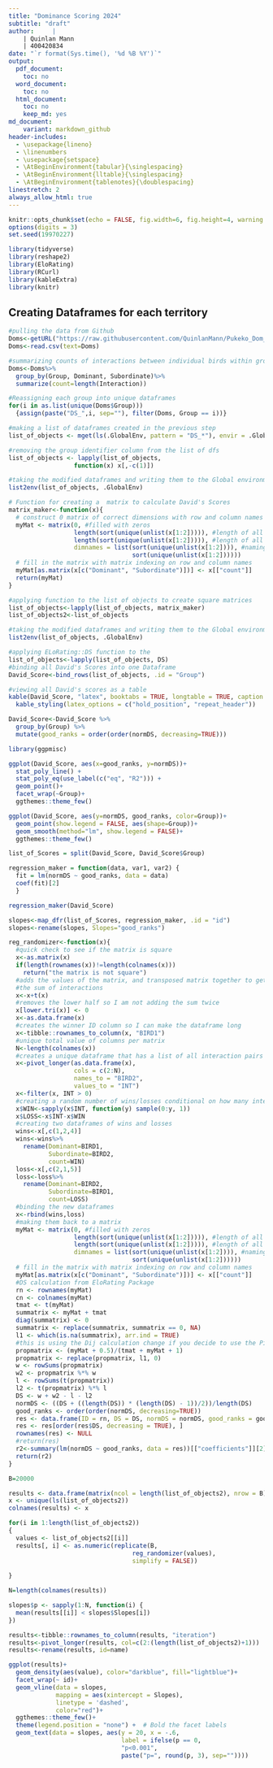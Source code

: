 ---
title: "Dominance Scoring 2024"
subtitle: "draft" 
author:     | 
    | Quinlan Mann
    | 400420834
date: "`r format(Sys.time(), '%d %B %Y')`"
output:
  pdf_document:
    toc: no
  word_document:
    toc: no
  html_document:
    toc: no
    keep_md: yes
md_document:
    variant: markdown_github
header-includes:
  - \usepackage{lineno}
  - \linenumbers
  - \usepackage{setspace}
  - \AtBeginEnvironment{tabular}{\singlespacing}
  - \AtBeginEnvironment{lltable}{\singlespacing}
  - \AtBeginEnvironment{tablenotes}{\doublespacing}
linestretch: 2
always_allow_html: true
---

```{r, setup, include=F}
knitr::opts_chunk$set(echo = FALSE, fig.width=6, fig.height=4, warning = F, message = F)
options(digits = 3)
set.seed(19970227)
```

```{r libraries, include=F}
library(tidyverse)
library(reshape2)
library(EloRating)
library(RCurl)
library(kableExtra)
library(knitr)
```

## Creating Dataframes for each territory 

```{r Datafrmes,include=F, echo=FALSE}
#pulling the data from Github
Doms<-getURL("https://raw.githubusercontent.com/QuinlanMann/Pukeko_Dom_Observations/main/Dom_Obs_Master.csv")
Doms<-read.csv(text=Doms)

#summarizing counts of interactions between individual birds within groups
Doms<-Doms%>%
  group_by(Group, Dominant, Subordinate)%>%
  summarize(count=length(Interaction))

#Reassigning each group into unique dataframes
for(i in as.list(unique(Doms$Group))) 
  {assign(paste("DS_",i, sep=""), filter(Doms, Group == i))}

#making a list of dataframes created in the previous step
list_of_objects <- mget(ls(.GlobalEnv, pattern = "DS_*"), envir = .GlobalEnv)

#removing the group identifier column from the list of dfs
list_of_objects <- lapply(list_of_objects, 
                  function(x) x[,-c(1)])

#taking the modified dataframes and writing them to the Global environment
list2env(list_of_objects, .GlobalEnv)
```

```{r Matrix Creation, include=F}
# Function for creating a  matrix to calculate David's Scores
matrix_maker<-function(x){
  # construct 0 matrix of correct dimensions with row and column names
  myMat <- matrix(0, #filled with zeros
                  length(sort(unique(unlist(x[1:2])))), #length of all unique bird name values in rows and columns
                  length(sort(unique(unlist(x[1:2])))), #length of all unique bird name values in rows and columns
                  dimnames = list(sort(unique(unlist(x[1:2]))), #naming rows and columns after all unique bird name values in dataframe
                                  sort(unique(unlist(x[1:2])))))
  # fill in the matrix with matrix indexing on row and column names
  myMat[as.matrix(x[c("Dominant", "Subordinate")])] <- x[["count"]]
  return(myMat)
}

#applying function to the list of objects to create square matrices
list_of_objects<-lapply(list_of_objects, matrix_maker)
list_of_objects2<-list_of_objects

#taking the modified dataframes and writing them to the Global environment
list2env(list_of_objects, .GlobalEnv)
```

```{r David Score Calculations}
#applying ELoRating::DS function to the  
list_of_objects<-lapply(list_of_objects, DS)
#binding all David's Scores into one Dataframe
David_Score<-bind_rows(list_of_objects, .id = "Group")

#viewing all David's scores as a table
kable(David_Score, "latex", booktabs = TRUE, longtable = TRUE, caption = "Test") %>%
  kable_styling(latex_options = c("hold_position", "repeat_header"))
```

```{r David Score ranks within groups and plotting to get steepness 1, include=F}
David_Score<-David_Score %>%
  group_by(Group) %>%
  mutate(good_ranks = order(order(normDS, decreasing=TRUE)))

library(ggpmisc)

ggplot(David_Score, aes(x=good_ranks, y=normDS))+
  stat_poly_line() +
  stat_poly_eq(use_label(c("eq", "R2"))) +
  geom_point()+
  facet_wrap(~Group)+
  ggthemes::theme_few()
```

```{r David Score ranks within groups and plotting to get steepness 2}
ggplot(David_Score, aes(y=normDS, good_ranks, color=Group))+
  geom_point(show.legend = FALSE, aes(shape=Group))+
  geom_smooth(method="lm", show.legend = FALSE)+
  ggthemes::theme_few()

list_of_Scores = split(David_Score, David_Score$Group)

regression_maker = function(data, var1, var2) {
  fit = lm(normDS ~ good_ranks, data = data)
  coef(fit)[2]
  }

regression_maker(David_Score)

slopes<-map_dfr(list_of_Scores, regression_maker, .id = "id")
slopes<-rename(slopes, Slopes="good_ranks")
```

```{r function to randomize matrices and generate a regression, include=F}
reg_randomizer<-function(x){
  #quick check to see if the matrix is square
  x<-as.matrix(x)
  if(length(rownames(x))!=length(colnames(x)))
    return("the matrix is not square")
  #adds the values of the matrix, and transposed matrix together to get
  #the sum of interactions
  x<-x+t(x)
  #removes the lower half so I am not adding the sum twice
  x[lower.tri(x)] <- 0  
  x<-as.data.frame(x)
  #creates the winner ID column so I can make the dataframe long
  x<-tibble::rownames_to_column(x, "BIRD1")
  #unique total value of columns per matrix
  N<-length(colnames(x))
  #creates a unique dataframe that has a list of all interaction pairs (totals)
  x<-pivot_longer(as.data.frame(x), 
                  cols = c(2:N), 
                  names_to = "BIRD2", 
                  values_to = "INT")
  x<-filter(x, INT > 0)
  #creating a random number of wins/losses conditional on how many interactions
  x$WIN<-sapply(x$INT, function(y) sample(0:y, 1))
  x$LOSS<-x$INT-x$WIN
  #creating two dataframes of wins and losses
  wins<-x[,c(1,2,4)]
  wins<-wins%>%
    rename(Dominant=BIRD1, 
           Subordinate=BIRD2, 
           count=WIN)
  loss<-x[,c(2,1,5)]
  loss<-loss%>%
    rename(Dominant=BIRD2, 
           Subordinate=BIRD1, 
           count=LOSS)
  #binding the new dataframes
  x<-rbind(wins,loss)
  #making them back to a matrix
  myMat <- matrix(0, #filled with zeros
                  length(sort(unique(unlist(x[1:2])))), #length of all unique bird name values in rows and columns
                  length(sort(unique(unlist(x[1:2])))), #length of all unique bird name values in rows and columns
                  dimnames = list(sort(unique(unlist(x[1:2]))), #naming rows and columns after all unique bird name values in dataframe
                                  sort(unique(unlist(x[1:2])))))
  # fill in the matrix with matrix indexing on row and column names
  myMat[as.matrix(x[c("Dominant", "Subordinate")])] <- x[["count"]]
  #DS calculation from EloRating Package
  rn <- rownames(myMat)
  cn <- colnames(myMat)
  tmat <- t(myMat)
  summatrix <- myMat + tmat
  diag(summatrix) <- 0
  summatrix <- replace(summatrix, summatrix == 0, NA)
  l1 <- which(is.na(summatrix), arr.ind = TRUE)
  #this is using the Dij calculation change if you decide to use the Pij calculation
  propmatrix <- (myMat + 0.5)/(tmat + myMat + 1)
  propmatrix <- replace(propmatrix, l1, 0)
  w <- rowSums(propmatrix)
  w2 <- propmatrix %*% w
  l <- rowSums(t(propmatrix))
  l2 <- t(propmatrix) %*% l
  DS <- w + w2 - l - l2
  normDS <- ((DS + ((length(DS)) * (length(DS) - 1))/2))/length(DS)
  good_ranks <- order(order(normDS, decreasing=TRUE))
  res <- data.frame(ID = rn, DS = DS, normDS = normDS, good_ranks = good_ranks)
  res <- res[order(res$DS, decreasing = TRUE), ]
  rownames(res) <- NULL
  #return(res)
  r2<-summary(lm(normDS ~ good_ranks, data = res))[["coefficients"]][2]
  return(r2)
}
```

```{r Randomization and creation of dataset, include=F}
B=20000

results <- data.frame(matrix(ncol = length(list_of_objects2), nrow = B))
x <- unique(ls(list_of_objects2))
colnames(results) <- x

for(i in 1:length(list_of_objects2))
{
  values <- list_of_objects2[[i]]
  results[, i] <- as.numeric(replicate(B, 
                                  reg_randomizer(values), 
                                  simplify = FALSE))
  
}

N=length(colnames(results))

slopes$p <- sapply(1:N, function(i) {
  mean(results[[i]] < slopes$Slopes[i])
})

results<-tibble::rownames_to_column(results, "iteration")
results<-pivot_longer(results, col=c(2:(length(list_of_objects2)+1)))
results<-rename(results, id=name)
```

```{r Visualization}
ggplot(results)+
  geom_density(aes(value), color="darkblue", fill="lightblue")+
  facet_wrap(~ id)+
  geom_vline(data = slopes,
             mapping = aes(xintercept = Slopes), 
             linetype = 'dashed', 
             color="red")+
  ggthemes::theme_few()+
  theme(legend.position = "none") +  # Bold the facet labels
  geom_text(data = slopes, aes(y = 20, x = -.6, 
                               label = ifelse(p == 0, 
                               "p<0.001", 
                               paste("p=", round(p, 3), sep=""))))
```
